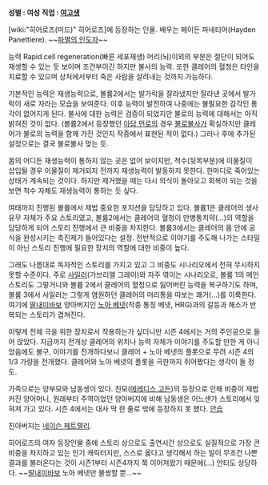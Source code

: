 '''성별 : 여성'''
'''직업 : [[여고생]]'''

[wiki:"히어로즈(미드)" 히어로즈]에 등장하는 인물. 배우는 헤이든 파네티어(Hayden Panettiere).
~~[[파멸의 인도자]]~~

능력 Rapid cell regeneration(빠른 세포재생) 
머리(뇌)이외의 부분은 절단이 되어도 재생할 수 있는 듯 보이며 조건부이긴 하지만 불사의 능력. 또한 클레어의 혈청은 타인을 치료할 수 있으며 상처에서부터 죽은 사람을 살려내는 것까지 가능하다. 

기본적인 능력은 재생능력으로, 볼륨2에서는 발가락을 잘라냈지만 잘라낸 곳에서 발가락이 새로 자라는 모습을 보여준다. 이후 능력이 발전하여 나중에는 불필요한 감각인 통각이 없어지게 된다. 불사에 대한 능력은 검증이 되었지만 불로의 능력에 대해서는 아직 밝혀진 것이 없다. (볼륨2에서 등장했던 [[아담 먼로]]의 경우 [[불로불사]]가 확실하지만 클레어가 불로의 능력을 함께 가진 것인지 작중에서 표현된 적이 없다.) 그러나 후에 추가된 설정으로는 결국 불로불사 맞는 듯.

몸의 어디든 재생능력이 통하지 않는 곳은 없어 보이지만, 척수(뒷목부분)에 이물질이 삽입될 경우 이물질이 제거되지 전까지 재생능력이 발동하지 못한다. 한마디로 죽어있는 상태가 계속되는 것이다. 하지만 제거했을 때는 다시 의식이 돌아오고 회복이 되는 것을 보면 척수 자체도 재생능력이 통하는 듯 싶다.

여태까지 진행된 볼륨에서 제법 중요한 포지션을 담당하고 있다. 볼륨1은 클레어의 생사유무 자체가 주요 스토리였고, 볼륨2에서는 클레어의 혈청이 만병통치약(...)의 역할을 담당하게 되어 스토리 진행에서 큰 비중을 차지한다. 볼륨3에서는 클레어의 몸 안에 공식을 완성시키는 촉진제가 들어있다는 설정. 전반적으로 이야기를 주도해 나가는 스타일이 아닌 스토리 진행에 필요한 장치의 역할에 대한 비중이 높다.

그래도 나름대로 독자적인 스토리를 가지고 있고 그 비중도 시나리오에서 전혀 무시하지 못할 수준이다. 주로 [[사일러]](가브리엘 그레이)와 자주 엮이는 시나리오로, 볼륨 1의 메인 스토리도 그렇거니와 볼륨 2에서 클레어의 혈청으로 잃어버린 능력을 복구하기도 하며, 볼륨 3에서 사일러는 그렇게 염원하던 클레어의 머리통을 따보는 쾌거(...)를 이룩한다. 여기에 [[딸내미바보]] 양아버지인 [[노아 베넷]](작중 통칭 베넷, HRG)과의 갈등과 해소가 반복되는 스토리가 겹쳐진다. 

이렇게 전체 극을 위한 장치로서 작용하는가 싶더니만 시즌 4에서는 거의 주인공으로 들어 앉았다. 지금까지 전개상 클레어의 위치나 능력 자체가 이야기를 주도할 만한 게 아니었음에도 불구, 이야기를 전개하다보니 클레어 + 노아 베넷의 플롯으로 무려 시즌 4의 1/3 가량을 전개했다. 클레어와 노아 베넷의 플롯을 극한까지 쥐어짰다는 생각이 들 정도.

가족으로는 양부모와 남동생이 있다. 친모([[메레디스 고든]])의 등장으로 인해 비중이 제법 커진 양어머니, 원래부터 주역이었던 양아버지에 비해 남동생은 어느샌가 스토리에서 잊혀져 가고 있다. 시즌 4에서는 대사 딱 한 줄로 밖에 등장하지 못 했다. [[안습]]

친아버지는 [[네이슨 페트렐리]].

히어로즈의 여자 등장인물 중에 스토리 상으로도 출연시간 상으로도 실질적으로 가장 큰 비중을 차지하고 있는 인기 캐릭터지만, 스스로 옳다고 생각해서 하는 일이 무조건 나쁜 결과를 불러온다는 것이 시즌1부터 시즌4까지 쭉 이어져왔기 때문에(...) 안티도 상당하다. ~~[[딸내미바보]] 노아 베넷만 불쌍할 뿐...~~


